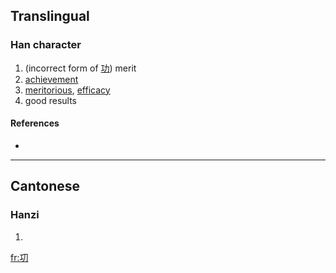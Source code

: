 ==Translingual==

===Han character===
{{Han char|rn=18|rad=刀|as=03|sn=5|four=|canj=一尸竹 (MSH)}}

# (incorrect form of [[功]]) merit
# [[achievement]]
# [[meritorious]], [[efficacy]]
# good results

====References====
* {{Han ref|kx=0137.021|uh=34DB|ud=13531}}

----

==Cantonese==

===Hanzi===
{{yue-hanzi|jyut=|y=gung1}}

# {{defn|Cantonese}}

[[fr:㓛]]